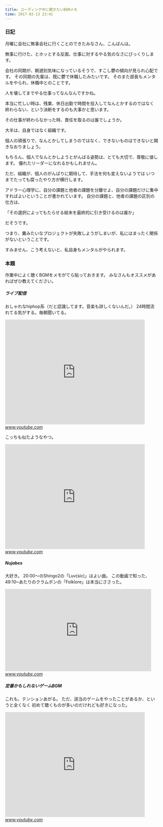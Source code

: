 ```yaml
---
title: コーディング中に聞きたいBGMメモ
time: 2017-02-13 23:41
---
```


### 日記

月曜に会社に無事会社に行くことのできたみなさん、こんばんは。

無事に行けた、とホッとする反面、仕事に対するやる気のなさにびっくりします。

会社の同期が、朝遅刻気味になっているそうで、すこし鬱の傾向が見られ心配です。 その同期の先輩は、既に鬱で休職したみたいです。 そのまた部長もメンタルをやられ、休職中とのことです。

人を壊してまでやる仕事ってなんなんですかね。

本当に忙しい時は、残業、休日出勤で時間を投入してなんとかするのではなく 終わらない、という決断をするのも大事かと思います。

その仕事が終わらなかった時、責任を取るのは誰でしょうか。

大半は、自身ではなく組織です。

個人の頑張りで、なんとかしてしまうのではなく、できないものはできないと開きなおりましょう。

もちろん、個人でなんとかしようとがんばる姿勢は、とても大切で、尊敬に値します。 優れたリーダーになれるかもしれません。

ただ、組織が、個人のがんばりに期待して、手法を何も変えないようでは いつまでたっても腐ったやり方が横行します。

アドラー心理学に、自分の課題と他者の課題を分離せよ、自分の課題だけに集中すればよいということが書かれています。 自分の課題と、他者の課題の区別の仕方は、

「その選択によってもたらせる結末を最終的に引き受けるのは誰か」

だそうです。

つまり、糞みたいなプロジェクトが失敗しようがしまいが、私にはまったく関係がないということです。

すみません、こう考えないと、私自身もメンタルがやられます。

### 本題

作業中によく聴くBGMをメモがてら貼っておきます。 みなさんもオススメがあればぜひ教えてください。

##### ライブ配信

おしゃれなhiphop系（だと認識してます。音楽も詳しくないんだ。） 24時間流れてる気がする。毎朝聞いてる。

<iframe width="459" height="344" src="https://www.youtube.com/embed/ljQsRLN2dXA?feature=oembed" frameborder="0" allowfullscreen></iframe><cite class="hatena-citation"><a href="https://www.youtube.com/watch?v=ljQsRLN2dXA">www.youtube.com</a></cite>

こっちも似たようなやつ。

<iframe width="459" height="344" src="https://www.youtube.com/embed/LiXKCGPrFts?feature=oembed" frameborder="0" allowfullscreen></iframe><cite class="hatena-citation"><a href="https://www.youtube.com/watch?v=LiXKCGPrFts">www.youtube.com</a></cite>

##### Nujabes

大好き。 20:00〜のShingo2の「Luv(sic)」はよい曲。 この動画で知った、49:10~あたりのクラムボンの「Folklore」は本当にささった。

<iframe width="480" height="270" src="https://www.youtube.com/embed/YibGpBSPibI?start=180&amp;feature=oembed" frameborder="0" allowfullscreen></iframe><cite class="hatena-citation"><a href="https://www.youtube.com/watch?v=YibGpBSPibI&amp;t=180s">www.youtube.com</a></cite>

##### 定番かもしれないゲームBGM

これも、テンションあがる。 ただ、該当のゲームをやったことがあるか、というと全くなく 初めて聴くものが多いのだけれども好きになった。

<iframe width="459" height="344" src="https://www.youtube.com/embed/TYeAvS7VxXw?start=2979&amp;feature=oembed" frameborder="0" allowfullscreen></iframe><cite class="hatena-citation"><a href="https://www.youtube.com/watch?v=TYeAvS7VxXw&amp;t=2979s">www.youtube.com</a></cite>
